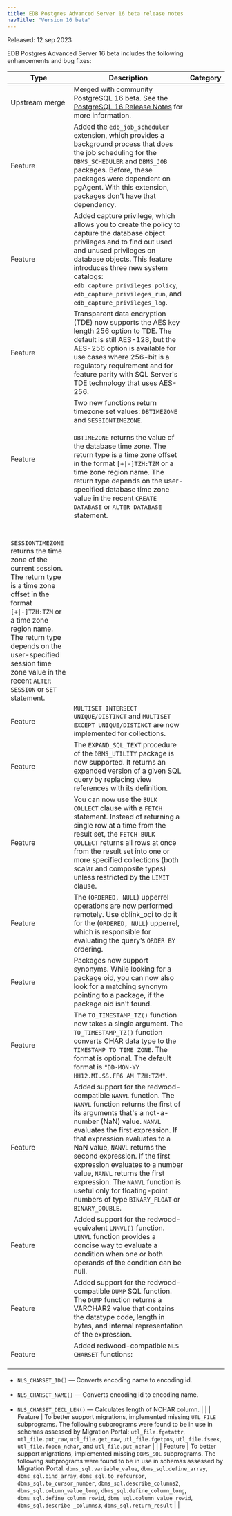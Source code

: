 ```yaml
---
title: EDB Postgres Advanced Server 16 beta release notes
navTitle: "Version 16 beta"
---
```


Released: 12 sep 2023

EDB Postgres Advanced Server 16 beta includes the following enhancements and bug fixes:

| Type           | Description                                                                                                                          |  Category              |
| -------------- | -------------------------------------------------------------------------------------------------------------------------------------|  --------------------- |
| Upstream merge | Merged with community PostgreSQL 16 beta. See the [PostgreSQL 16 Release Notes](https://www.postgresql.org/docs/16/release-16.html) for more information.                           |                        |
| Feature        | Added the `edb_job_scheduler` extension, which provides a background process that does the job scheduling for the `DBMS_SCHEDULER` and `DBMS_JOB` packages. Before, these packages were dependent on pgAgent. With this extension, packages don't have that dependency. |                         |
| Feature        | Added capture privilege, which allows you to create the policy to capture the database object privileges and to find out used and unused privileges on database objects. This feature introduces three new system catalogs: `edb_capture_privileges_policy`, `edb_capture_privileges_run`, and `edb_capture_privileges_log`. |                       |
| Feature        | Transparent data encryption (TDE) now supports the AES key length 256 option to TDE. The default is still AES-128, but the AES-256 option is available for use cases where 256-bit is a regulatory requirement and for feature parity with SQL Server's TDE technology that uses AES-256. |                            |
| Feature        | Two new functions return timezone set values: `DBTIMEZONE` and `SESSIONTIMEZONE`. <br /><br />`DBTIMEZONE` returns the value of the database time zone. The return type is a time zone offset in the format `[+\|-]TZH:TZM` or a time zone region name. The return type depends on the user-specified database time zone value in the recent `CREATE DATABASE` or `ALTER DATABASE` statement. 
<br /><br />`SESSIONTIMEZONE` returns the time zone of the current session. The return type is a time zone offset in the format `[+\|-]TZH:TZM` or a time zone region name. The return type depends on the user-specified session time zone value in the recent `ALTER SESSION` or `SET` statement. |                         |
| Feature        | `MULTISET INTERSECT UNIQUE/DISTINCT` and `MULTISET EXCEPT UNIQUE/DISTINCT` are now implemented for collections. |                            |
| Feature        | The `EXPAND_SQL_TEXT` procedure of the `DBMS_UTILITY` package is now supported. It returns an expanded version of a given SQL query by replacing view references with its definition. |                          |
| Feature        | You can now use the `BULK COLLECT` clause with a `FETCH` statement. Instead of returning a single row at a time from the result set, the `FETCH BULK COLLECT` returns all rows at once from the result set into one or more specified collections (both scalar and composite types) unless restricted by the `LIMIT` clause. |                         |
| Feature        | The (`ORDERED, NULL`) upperrel operations are now performed remotely. Use dblink_oci to do it for the (`ORDERED, NULL`) upperrel, which is responsible for evaluating the query’s `ORDER BY` ordering. |                        |
| Feature        | Packages now support synonyms. While looking for a package oid, you can now also look for a matching synonym pointing to a package, if the package oid isn't found. |                                  |
| Feature        | The `TO_TIMESTAMP_TZ()` function now takes a single argument. The `TO_TIMESTAMP_TZ()` function converts CHAR data type to the `TIMESTAMP TO TIME ZONE`. The format is optional. The default format is `"DD-MON-YY HH12.MI.SS.FF6 AM TZH:TZM"`. |                            |
| Feature        | Added support for the redwood-compatible `NANVL` function. The `NANVL` function returns the first of its arguments that's a not-a-number (NaN) value. `NANVL` evaluates the first expression. If that expression evaluates to a NaN value, `NANVL` returns the second expression. If the first expression evaluates to a number value, `NANVL` returns the first expression. The `NANVL` function is useful only for floating-point numbers of type `BINARY_FLOAT` or `BINARY_DOUBLE`. |                         |
| Feature        | Added support for the redwood-equivalent `LNNVL()` function. `LNNVL` function provides a concise way to evaluate a condition when one or both operands of the condition can be null. |                            |
| Feature        | Added support for the redwood-compatible `DUMP` SQL function. The `DUMP` function returns a VARCHAR2 value that contains the datatype code, length in bytes, and internal representation of the expression. |                         |
| Feature        | Added redwood-compatible `NLS CHARSET` functions: <br /><br />
- `NLS_CHARSET_ID()` &mdash; Converts encoding name to encoding id. <br /><br />
- `NLS_CHARSET_NAME()` &mdash; Converts encoding id to encoding name. <br /><br />
- `NLS_CHARSET_DECL_LEN()` &mdash; Calculates length of NCHAR column. |                         |
| Feature        | To better support migrations, implemented missing `UTL_FILE` subprograms. The following subprograms were found to be in use in schemas assessed by Migration Portal: `utl_file.fgetattr`,
`utl_file.put_raw`, `utl_file.get_raw`, `utl_file.fgetpos`, `utl_file.fseek`, `utl_file.fopen_nchar`, and `utl_file.put_nchar` |                        |
| Feature        | To better support migrations, implemented missing `DBMS_SQL` subprograms. The following subprograms were found to be in use in schemas assessed by Migration Portal: `dbms_sql.variable_value`, 
`dbms_sql.define_array`, `dbms_sql.bind_array`, `dbms_sql.to_refcursor`, `dbms_sql.to_cursor_number`, `dbms_sql.describe_columns2`, `dbms_sql.column_value_long`, `dbms_sql.define_column_long`, `dbms_sql.define_column_rowid`, `dbms_sql.column_value_rowid`, `dbms_sql.describe _columns3`, `dbms_sql.return_result` |                     |
